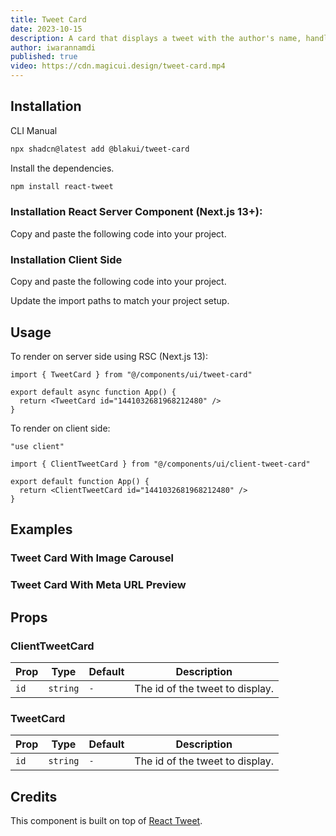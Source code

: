 ```yaml
---
title: Tweet Card
date: 2023-10-15
description: A card that displays a tweet with the author's name, handle, and profile picture.
author: iwarannamdi
published: true
video: https://cdn.magicui.design/tweet-card.mp4
---
```


<ComponentPreview name="tweet-card-demo" />

## Installation

<Tabs defaultValue="cli">

<TabsList>
  <TabsTrigger value="cli">CLI</TabsTrigger>
  <TabsTrigger value="manual">Manual</TabsTrigger>
</TabsList>
<TabsContent value="cli">

```bash
npx shadcn@latest add @blakui/tweet-card
```

</TabsContent>

<TabsContent value="manual">

<Steps>

<Step>Install the dependencies.</Step>

```bash
npm install react-tweet
```

### Installation React Server Component (Next.js 13+):

Copy and paste the following code into your project.

<ComponentSource name="tweet-card" />

### Installation Client Side

Copy and paste the following code into your project.

<ComponentSource name="client-tweet-card" />

<Step>Update the import paths to match your project setup.</Step>

</Steps>

</TabsContent>

</Tabs>

## Usage

To render on server side using RSC (Next.js 13):

```tsx showLineNumbers
import { TweetCard } from "@/components/ui/tweet-card"

export default async function App() {
  return <TweetCard id="1441032681968212480" />
}
```

To render on client side:

```tsx showLineNumbers
"use client"

import { ClientTweetCard } from "@/components/ui/client-tweet-card"

export default function App() {
  return <ClientTweetCard id="1441032681968212480" />
}
```

## Examples

### Tweet Card With Image Carousel

<ComponentPreview name="tweet-card-images" />

### Tweet Card With Meta URL Preview

<ComponentPreview name="tweet-card-meta-preview" />

## Props

### ClientTweetCard

| Prop | Type     | Default | Description                     |
| ---- | -------- | ------- | ------------------------------- |
| `id` | `string` | `-`     | The id of the tweet to display. |

### TweetCard

| Prop | Type     | Default | Description                     |
| ---- | -------- | ------- | ------------------------------- |
| `id` | `string` | `-`     | The id of the tweet to display. |

## Credits

This component is built on top of [React Tweet](https://react-tweet.vercel.app/).
